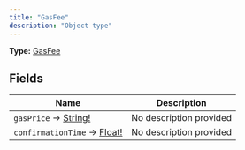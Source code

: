 ```yaml
---
title: "GasFee"
description: "Object type"
---
```


**Type:** [GasFee](/api-reference/types/gasfee)

## Fields

| Name | Description |
|------|-------------|
| `gasPrice` → [String!](/api-reference/types/string) | No description provided |
| `confirmationTime` → [Float!](/api-reference/types/float) | No description provided |

